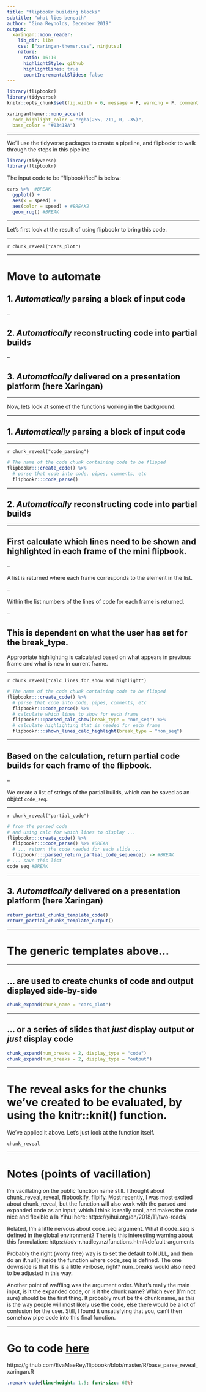 ```yaml
---
title: "flipbookr building blocks"
subtitle: "what lies beneath"
author: "Gina Reynolds, December 2019"
output:
  xaringan::moon_reader:
    lib_dir: libs
    css: ["xaringan-themer.css", ninjutsu]
    nature:
      ratio: 16:10
      highlightStyle: github
      highlightLines: true
      countIncrementalSlides: false
---
```


```r
library(flipbookr)
library(tidyverse)
knitr::opts_chunk$set(fig.width = 6, message = F, warning = F, comment = "", cache = F)
```

```r
xaringanthemer::mono_accent(
  code_highlight_color = "rgba(255, 211, 0, .35)",
  base_color = "#03418A")
```

---


We'll use the tidyverse packages to create a pipeline, and flipbookr to walk through the steps in this pipeline.

```r
library(tidyverse)
library(flipbookr)
```

The input code to be "flipbookified" is below:

```r
cars %>%  #BREAK          
  ggplot() +  
  aes(x = speed) + 
  aes(color = speed) + #BREAK2
  geom_rug() #BREAK
```


---

Let's first look at the result of using flipbookr to bring this code.

---

`r chunk_reveal("cars_plot")`

---


# Move to automate


## 1. *Automatically* parsing a block of input code 

--

## 2. *Automatically* reconstructing code into partial builds

--

## 3. *Automatically* delivered on a presentation platform (here Xaringan)



---

Now, lets look at some of the functions working in the background.


---

## 1.  *Automatically* parsing a block of input code 

---

`r chunk_reveal("code_parsing")`


```r
# The name of the code chunk containing code to be flipped
flipbookr:::create_code() %>% 
  # parse that code into code, pipes, comments, etc
  flipbookr:::code_parse() 
```

---

## 2. *Automatically* reconstructing code into partial builds

---

## First calculate which lines need to be shown and highlighted in each frame of the mini flipbook.

--

A list is returned where each frame corresponds to the element in the list.  

--

Within the list numbers of the lines of code for each frame is returned.

--

This is dependent on what the user has set for the break_type. 
--

Appropriate highlighting is calculated based on what appears in previous frame and what is new in current frame. 


---

`r chunk_reveal("calc_lines_for_show_and_highlight")`


```r
# The name of the code chunk containing code to be flipped
flipbookr:::create_code() %>% 
  # parse that code into code, pipes, comments, etc
  flipbookr:::code_parse() %>% 
  # calculate which lines to show for each frame
  flipbookr:::parsed_calc_show(break_type = "non_seq") %>% 
  # calculate highlighting that is needed for each frame
  flipbookr:::shown_lines_calc_highlight(break_type = "non_seq")
```

---

## Based on the calculation, return partial code builds for each frame of the flipbook.

--

We create a list of strings of the partial builds, which can be saved as an object `code_seq`.

---

`r chunk_reveal("partial_code")`


```r
# from the parsed code 
# and using calc for which lines to display ...
flipbookr:::create_code() %>% 
  flipbookr:::code_parse() %>% #BREAK
  # ... return the code needed for each slide ...
  flipbookr:::parsed_return_partial_code_sequence() -> #BREAK
# ... save this list
code_seq #BREAK
```





---

## 3. *Automatically* delivered on a presentation platform (here Xaringan)


```r
return_partial_chunks_template_code()
return_partial_chunks_template_output()
```

---

# The generic templates above...



---

## ... are used to create chunks of code and output displayed side-by-side

```r
chunk_expand(chunk_name = "cars_plot")
```


---

## ... or a series of slides that *just* display output or *just* display code 


```r
chunk_expand(num_breaks = 2, display_type = "code")
chunk_expand(num_breaks = 2, display_type = "output")
```




---

# The reveal asks for the chunks we've created to be evaluated, by using the knitr::knit() function. 

We've applied it above.  Let's just look at the function itself.  

```r
chunk_reveal
```

---

# Notes (points of vacillation)

I'm vacillating on the public function name still.  I thought about chunk_reveal, reveal, flipbookify, flipify.
Most recently, I was most excited about chunk_reveal, but the function will also work with the parsed and expanded code as an input, which I think is really cool, and makes the code nice and flexible a la Yihui here:  https://yihui.org/en/2018/11/two-roads/

Related, I'm a little nervous about code_seq argument.  What if code_seq is defined in the global environment? 
There is this interesting warning about this formulation: https://adv-r.hadley.nz/functions.html#default-arguments  

Probably the right (worry free) way is to set the default to NULL, and then do an if.null() inside the function where code_seq is defined. The one downside is that this is a little verbose, right?  num_breaks would also need to be adjusted in this way. 

Another point of waffling was the argument order.  What's really the main input, is it the expanded code, or is it the chunk name?  Which ever (I'm not sure) should be the first thing. It probably must be the chunk name, as this is the way people will most likely use the code, else there would be a lot of confusion for the user.  Still, I found it unsatisfying that you, can't then somehow pipe code into this final function. 


---


# Go to code [**here**](https://github.com/EvaMaeRey/flipbookr/blob/master/R/base_parse_reveal_xaringan.R)

https://github.com/EvaMaeRey/flipbookr/blob/master/R/base_parse_reveal_xaringan.R





```css
.remark-code{line-height: 1.5; font-size: 60%}
```